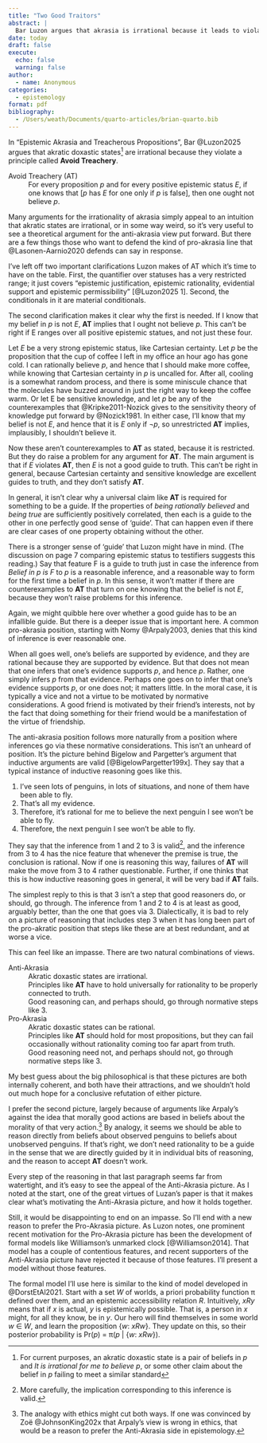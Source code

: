 ```yaml
---
title: "Two Good Traitors"
abstract: |
  Bar Luzon argues that akrasia is irrational because it leads to violating a principle called **Avoid Treachery**. In response, I argue that Avoid Treachery is insufficiently motivated, and that there are models in which it is false.
date: today
draft: false
execute:
  echo: false
  warning: false
author:
  - name: Anonymous
categories:
  - epistemology
format: pdf
bibliography: 
  - /Users/weath/Documents/quarto-articles/brian-quarto.bib
---
```


In "Epistemic Akrasia and Treacherous Propositions", Bar @Luzon2025 argues that akratic doxastic states^[For current purposes, an akratic doxastic state is a pair of beliefs in *p* and *It is irrational for me to believe p*, or some other claim about the belief in *p* failing to meet a similar standard] are irrational because they violate a principle called **Avoid Treachery**.

Avoid Treachery (AT)
:    For every proposition *p* and for every positive epistemic status *E*, if one knows that [*p* has *E* for one only if *p* is false], then one ought not believe *p*.

Many arguments for the irrationality of akrasia simply appeal to an intuition that akratic states are irrational, or in some way weird, so it's very useful to see a theoretical argument for the anti-akrasia view put forward. But there are a few things those who want to defend the kind of pro-akrasia line that @Lasonen-Aarnio2020 defends can say in response.

I've left off two important clarifications Luzon makes of AT which it's time to have on the table. First, the quantifier over statuses has a very restricted range; it just covers "epistemic justification, epistemic rationality, evidential support and epistemic permissibility" [@Luzon2025 1]. Second, the conditionals in it are material conditionals.

The second clarification makes it clear why the first is needed. If I know that my belief in *p* is not *E*, **AT** implies that I ought not believe *p*. This can't be right if E ranges over all positive epistemic statues, and not just these four.

Let *E* be a very strong epistemic status, like Cartesian certainty. Let *p* be the proposition that the cup of coffee I left in my office an hour ago has gone cold. I can rationally believe *p*, and hence that I should make more coffee, while knowing that Cartesian certainty in *p* is uncalled for. After all, cooling is a somewhat random process, and there is some miniscule chance that the molecules have buzzed around in just the right way to keep the coffee warm. Or let E be sensitive knowledge, and let *p* be any of the counterexamples that @Kripke2011-Nozick gives to the sensitivity theory of knowledge put forward by @Nozick1981. In either case, I'll know that my belief is not *E*, and hence that it is *E* only if ¬*p*, so unrestricted **AT** implies, implausibly, I shouldn't believe it.

Now these aren't counterexamples to **AT** as stated, because it is restricted. But they do raise a problem for any argument for **AT**. The main argument is that if *E* violates **AT**, then *E* is not a good guide to truth. This can't be right in general, because Cartesian certainty and sensitive knowledge are excellent guides to truth, and they don't satisfy **AT**.

In general, it isn't clear why a universal claim like **AT** is required for something to be a guide. If the properties of *being rationally believed* and *being true* are sufficiently positively correlated, then each is a guide to the other in one perfectly good sense of 'guide'. That can happen even if there are clear cases of one property obtaining without the other.

There is a stronger sense of 'guide' that Luzon might have in mind. (The discussion on page 7 comparing epistemic status to testifiers suggests this reading.) Say that feature F is a guide to truth just in case the inference from *Belief in p is F* to *p* is a reasonable inference, and a reasonable way to form for the first time a belief in *p*. In this sense, it won't matter if there are counterexamples to **AT** that turn on one knowing that the belief is not *E*, because they won't raise problems for this inference.

Again, we might quibble here over whether a good guide has to be an infallible guide. But there is a deeper issue that is important here. A common pro-akrasia position, starting with Nomy @Arpaly2003, denies that this kind of inference is ever reasonable one. 

When all goes well, one's beliefs are supported by evidence, and they are rational because they are supported by evidence. But that does not mean that one infers that one's evidence supports *p*, and hence *p*. Rather, one simply infers *p* from that evidence. Perhaps one goes on to infer that one's evidence supports *p*, or one does not; it matters little. In the moral case, it is typically a vice and not a virtue to be motivated by normative considerations. A good friend is motivated by their friend's interests, not by the fact that doing something for their friend would be a manifestation of the virtue of friendship.

The anti-akrasia position follows more naturally from a position where inferences go via these normative considerations. This isn't an unheard of position. It's the picture behind Bigelow and Pargetter's argument that inductive arguments are valid [@BigelowPargetter199x]. They say that a typical instance of inductive reasoning goes like this.

1. I've seen lots of penguins, in lots of situations, and none of them have been able to fly.
2. That's all my evidence.
3. Therefore, it's rational for me to believe the next penguin I see won't be able to fly.
4. Therefore, the next penguin I see won't be able to fly.

They say that the inference from 1 and 2 to 3 is valid^[More carefully, the implication corresponding to this inference is valid.], and the inference from 3 to 4 has the nice feature that whenever the premise is true, the conclusion is rational. Now if one is reasoning this way, failures of **AT** will make the move from 3 to 4 rather questionable. Further, if one thinks that this is how inductive reasoning goes in general, it will be very bad if **AT** fails.

The simplest reply to this is that 3 isn't a step that good reasoners do, or should, go through. The inference from 1 and 2 to 4 is at least as good, arguably better, than the one that goes via 3. Dialectically, it is bad to rely on a picture of reasoning that includes step 3 when it has long been part of the pro-akratic position that steps like these are at best redundant, and at worse a vice.

This can feel like an impasse. There are two natural combinations of views.

Anti-Akrasia
:    Akratic doxastic states are irrational.
:    Principles like **AT** have to hold universally for rationality to be properly connected to truth.
:    Good reasoning can, and perhaps should, go through normative steps like 3.

Pro-Akrasia
:    Akratic doxastic states can be rational.
:    Principles like **AT** should hold for most propositions, but they can fail occasionally without rationality coming too far apart from truth.
:    Good reasoning need not, and perhaps should not, go through normative steps like 3.

My best guess about the big philosophical is that these pictures are both internally coherent, and both have their attractions, and we shouldn't hold out much hope for a conclusive refutation of either picture. 

I prefer the second picture, largely because of arguments like Arpaly's against the idea that morally good actions are based in beliefs about the morality of that very action.^[The analogy with ethics might cut both ways. If one was convinced by Zoë @JohnsonKing202x that Arpaly's view is wrong in ethics, that would be a reason to prefer the Anti-Akrasia side in epistemology.] By analogy, it seems we should be able to reason directly from beliefs about observed penguins to beliefs about unobserved penguins. If that's right, we don't need rationality to be a guide in the sense that we are directly guided by it in individual bits of reasoning, and the reason to accept **AT** doesn't work. 

Every step of the reasoning in that last paragraph seems far from watertight, and it's easy to see the appeal of the Anti-Akrasia picture. As I noted at the start, one of the great virtues of Luzan's paper is that it makes clear what's motivating the Anti-Akrasia picture, and how it holds together.

Still, it would be disappointing to end on an impasse. So I'll end with a new reason to prefer the Pro-Akrasia picture. As Luzon notes, one prominent recent motivation for the Pro-Akrasia picture has been the development of formal models like Williamson's unmarked clock [@Williamson2014]. That model has a couple of contentious features, and recent supporters of the Anti-Akrasia picture have rejected it because of those features. I'll present a model without those features.

The formal model I'll use here is similar to the kind of model developed in @DorstEtAl2021. Start with a set *W* of worlds, a priori probability function π defined over them, and an epistemic accessibility relation *R*. Intuitively, *xRy* means that if *x* is actual, *y* is epistemically possible. That is, a person in *x* might, for all they know, be in *y*. Our hero will find themselves in some world *w* ∈ *W*, and learn the proposition {*w*: *xRw*}. They update on this, so their posterior probability is Pr(*p*) = π(*p* | {*w*: *xRw*}).

